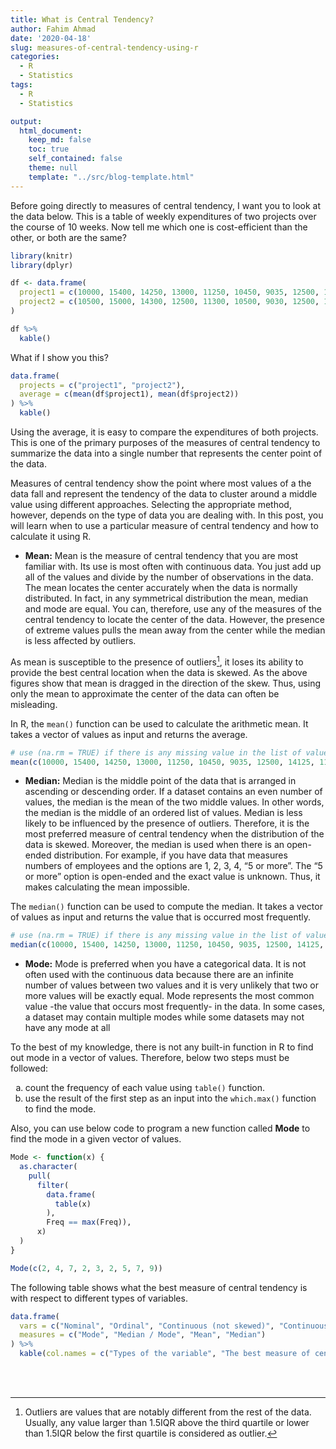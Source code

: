 ```yaml
---
title: What is Central Tendency?
author: Fahim Ahmad
date: '2020-04-18'
slug: measures-of-central-tendency-using-r
categories:
  - R
  - Statistics
tags:
  - R
  - Statistics

output:
  html_document:
    keep_md: false
    toc: true
    self_contained: false
    theme: null
    template: "../src/blog-template.html"
---
```


Before going directly to measures of central tendency, I want you to look at the data below. This is a table of weekly expenditures of two projects over the course of 10 weeks. Now tell me which one is cost-efficient than the other, or both are the same?

```r
library(knitr)
library(dplyr)

df <- data.frame(
  project1 = c(10000, 15400, 14250, 13000, 11250, 10450, 9035, 12500, 14125, 11240),
  project2 = c(10500, 15000, 14300, 12500, 11300, 10500, 9030, 12500, 14120, 11320)
)

df %>% 
  kable()

```

What if I show you this?

```r
data.frame(
  projects = c("project1", "project2"),
  average = c(mean(df$project1), mean(df$project2))
) %>% 
  kable()
```

Using the average, it is easy to compare the expenditures of both projects. This is one of the primary purposes of the measures of central tendency to summarize the data into a single number that represents the center point of the data.

Measures of central tendency show the point where most values of a the data fall and represent the tendency of the data to cluster around a middle value using different approaches. Selecting the appropriate method, however, depends on the type of data you are dealing with. In this post, you will learn when to use a particular measure of central tendency and how to calculate it using R.

  * **Mean:** Mean is the measure of central tendency that you are most familiar with. Its use is most often with continuous data. You just add up all of the values and divide by the number of observations in the data. The mean locates the center accurately when the data is normally distributed. In fact, in any symmetrical distribution the mean, median and mode are equal. You can, therefore, use any of the measures of the central tendency to locate the center of the data. However, the presence of extreme values pulls the mean away from the center while the median is less affected by outliers.
  
As mean is susceptible to the presence of outliers^[Outliers are values that are notably different from the rest of the data. Usually, any value larger than 1.5IQR above the third quartile or lower than 1.5IQR below the first quartile is considered as outlier.], it loses its ability to provide the best central location when the data is skewed. As the above figures show that mean is dragged in the direction of the skew. Thus, using only the mean to approximate the center of the data can often be misleading.
  
  In R, the `mean()` function can be used to calculate the arithmetic mean. It takes a vector of values as input and returns the average. 
  
```r

# use (na.rm = TRUE) if there is any missing value in the list of values
mean(c(10000, 15400, 14250, 13000, 11250, 10450, 9035, 12500, 14125, 11240), na.rm = FALSE)

```

  
  * **Median:** Median is the middle point of the data that is arranged in ascending or descending order. If a dataset contains an even number of values, the median is the mean of the two middle values. In other words, the median is the middle of an ordered list of values. Median is less likely to be influenced by the presence of outliers. Therefore, it is the most preferred measure of central tendency when the distribution of the data is skewed. Moreover, the median is used when there is an open-ended distribution. For example, if you have data that measures numbers of employees and the options are 1, 2, 3, 4, “5 or more”. The “5 or more” option is open-ended and the exact value is unknown. Thus, it makes calculating the mean impossible.

  The `median()` function can be used to compute the median. It takes a vector of values as input and returns the value that is occurred most frequently.
  
```r
# use (na.rm = TRUE) if there is any missing value in the list of values
median(c(10000, 15400, 14250, 13000, 11250, 10450, 9035, 12500, 14125, 11240), na.rm = FALSE)
```

  * **Mode:** Mode is preferred when you have a categorical data. It is not often used with the continuous data because there are an infinite number of values between two values and it is very unlikely that two or more values will be exactly equal. Mode represents the most common value -the value that occurs most frequently- in the data.  In some cases, a dataset may contain multiple modes while some datasets may not have any mode at all
  
  To the best of my knowledge, there is not any built-in function in R to find out mode in a vector of values. Therefore, below two steps must be followed:
  
  a) count the frequency of each value using `table()` function.
  b) use the result of the first step as an input into the `which.max()` function to find the mode.

Also, you can use below code to program a new function called **Mode** to find the mode in a given vector of values.

```r
Mode <- function(x) {
  as.character(
    pull(
      filter(
        data.frame(
          table(x)
        ),
        Freq == max(Freq)),
      x)
  )
}

Mode(c(2, 4, 7, 2, 3, 2, 5, 7, 9))
```


The following table shows what the best measure of central tendency is with respect to different types of variables.

```r

data.frame(
  vars = c("Nominal", "Ordinal", "Continuous (not skewed)", "Continuous (skewed)"),
  measures = c("Mode", "Median / Mode", "Mean", "Median")
) %>% 
  kable(col.names = c("Types of the variable", "The best measure of central tendency"), align = "c")
```


<br><br>






